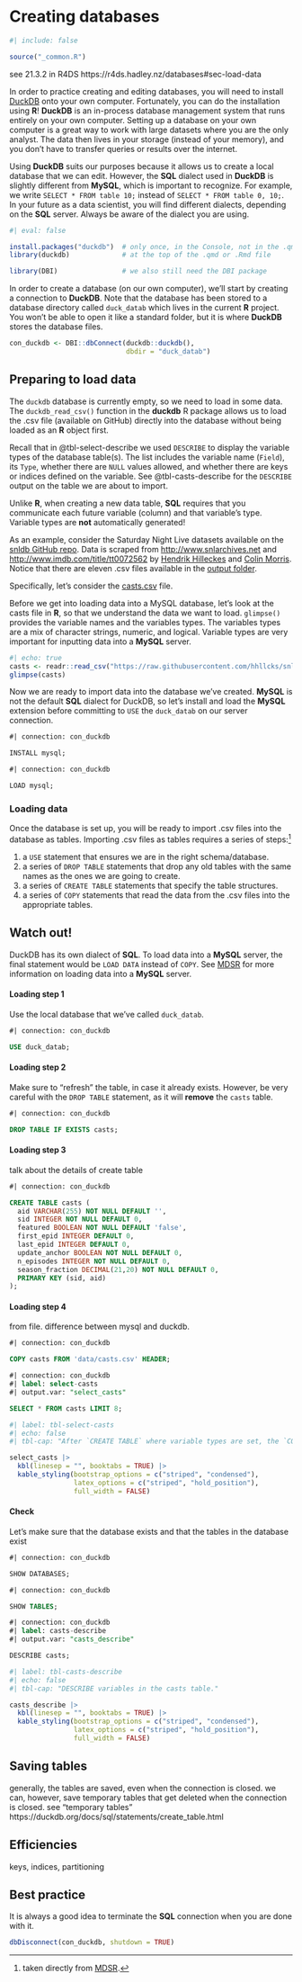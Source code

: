 # Creating databases {#sec-create-db}


```r
#| include: false

source("_common.R")
```

see 21.3.2 in R4DS  https://r4ds.hadley.nz/databases#sec-load-data



In order to practice creating and editing databases, you will need to install <a href = "https://duckdb.org/" target = "_blank">DuckDB</a> onto your own computer. Fortunately, you can do the installation using **R**! **DuckDB** is an in-process database management system that runs entirely on your own computer. Setting up a database on your own computer is a great way to work with large datasets where you are the only analyst.  The data then lives in your storage (instead of your memory), and you don't have to transfer queries or results over the internet.

Using **DuckDB** suits our purposes because it allows us to create a local database that we can edit.  However, the **SQL** dialect used in **DuckDB** is slightly different from **MySQL**, which is important to recognize.  For example, we write `SELECT * FROM table 10;` instead of `SELECT * FROM table 0, 10;`.  In your future as a data scientist, you will find different dialects, depending on the **SQL** server.  Always be aware of the dialect you are using.

```r
#| eval: false

install.packages("duckdb")  # only once, in the Console, not in the .qmd or .Rmd file
library(duckdb)             # at the top of the .qmd or .Rmd file

library(DBI)                # we also still need the DBI package
```

In order to create a database (on our own computer), we'll start by creating a connection to **DuckDB**. Note that the database has been stored to a database directory called `duck_datab` which lives in the current **R** project.  You won't be able to open it like a standard folder, but it is where **DuckDB** stores the database files.

```r
con_duckdb <- DBI::dbConnect(duckdb::duckdb(),
                             dbdir = "duck_datab")
```

 
## Preparing to load data 

The `duckdb` database is currently empty, so we need to load in some data.  The `duckdb_read_csv()` function in the **duckdb** R package allows us to load the .csv file (available on GitHub) directly into the database without being loaded as an **R** object first.
 

Recall that in @tbl-select-describe we used `DESCRIBE` to display the variable types of the database table(s).  The list includes the variable name (`Field`), its `Type`, whether there are `NULL` values allowed, and whether there are keys or indices defined on the variable.  See @tbl-casts-describe for the `DESCRIBE` output on the table we are about to import.

Unlike **R**, when creating a new data table, **SQL** requires that you communicate each future variable (column) and that variable's type. Variable types are **not** automatically generated!   

As an example, consider the Saturday Night Live datasets available on the <a href = "https://github.com/hhllcks/snldb/" target = "_blank">snldb GitHub repo</a>. Data is scraped from <a href = "http://www.snlarchives.net" target = "_blank">http://www.snlarchives.net</a> and <a href = "http://www.imdb.com/title/tt0072562" target = "_blank">http://www.imdb.com/title/tt0072562</a> by <a href = "https://github.com/hhllcks" target = "_blank">Hendrik Hilleckes</a> and <a href = "https://github.com/colinmorris" target = "_blank">Colin Morris</a>.  Notice that there are eleven .csv files available in the <a href = "https://github.com/hhllcks/snldb/tree/master/output" target = "_blank">output folder</a>.

Specifically, let's consider the <a href = "https://raw.githubusercontent.com/hhllcks/snldb/master/output/actors.csv" target = "_blank">casts.csv</a> file.

Before we get into loading data into a MySQL database, let's look at the casts file in **R**, so that we understand the data we want to load. `glimpse()` provides the variable names and the variables types.  The variables types are a mix of character strings, numeric, and logical.  Variable types are very important for inputting data into a **MySQL** server.

```r
#| echo: true
casts <- readr::read_csv("https://raw.githubusercontent.com/hhllcks/snldb/master/output/casts.csv")
glimpse(casts)
```

Now we are ready to import data into the database we've created. **MySQL** is not the default **SQL** dialect for DuckDB, so let's install and load the **MySQL** extension before committing to `USE` the `duck_datab` on our server connection. 

```sql
#| connection: con_duckdb

INSTALL mysql;
```

```sql
#| connection: con_duckdb

LOAD mysql;
```


### Loading data

Once the database is set up, you will be ready to import .csv files into the database as tables.  Importing .csv files as tables requires a series of steps:^[taken directly from <a href = "https://mdsr-book.github.io/mdsr3e/16-sqlII.html#load-into-mysql-database" target = "_blank">MDSR</a>.]

1. a `USE` statement that ensures we are in the right schema/database.
2. a series of `DROP TABLE` statements that drop any old tables with the same names as the ones we are going to create.
3. a series of `CREATE TABLE` statements that specify the table structures.
4. a series of `COPY` statements that read the data from the .csv files into the appropriate tables.

::: {.callout-tip icon=false}

## <i class="fas fa-triangle-exclamation"></i> Watch out!

DuckDB has its own dialect of **SQL**.  To load data into a **MySQL** server, the final statement would be `LOAD DATA` instead of `COPY`.  See <a href = "https://mdsr-book.github.io/mdsr3e/16-sqlII.html#load-into-mysql-database" target = "_blank">MDSR</a> for more information on loading data into a **MySQL** server.
:::

#### Loading step 1 {-}

Use the local database that we've called `duck_datab`.

```sql
#| connection: con_duckdb

USE duck_datab;
```

#### Loading step 2{-}

Make sure to "refresh" the table, in case it already exists.  However, be very careful with the `DROP TABLE` statement, as it will **remove** the `casts` table.

```sql
#| connection: con_duckdb

DROP TABLE IF EXISTS casts;
```


#### Loading step 3 {-}


talk about the details of create table

```sql
#| connection: con_duckdb

CREATE TABLE casts (
  aid VARCHAR(255) NOT NULL DEFAULT '',
  sid INTEGER NOT NULL DEFAULT 0,
  featured BOOLEAN NOT NULL DEFAULT 'false',
  first_epid INTEGER DEFAULT 0,
  last_epid INTEGER DEFAULT 0,
  update_anchor BOOLEAN NOT NULL DEFAULT 0,
  n_episodes INTEGER NOT NULL DEFAULT 0,
  season_fraction DECIMAL(21,20) NOT NULL DEFAULT 0,
  PRIMARY KEY (sid, aid)
);
```


#### Loading step 4 {-}

from file.  difference between mysql and duckdb.

```sql
#| connection: con_duckdb

COPY casts FROM 'data/casts.csv' HEADER;
```

```sql
#| connection: con_duckdb
#| label: select-casts
#| output.var: "select_casts"

SELECT * FROM casts LIMIT 8;
```

```r
#| label: tbl-select-casts
#| echo: false
#| tbl-cap: "After `CREATE TABLE` where variable types are set, the `COPY` command pulls the data into the table.  `SELECT` shows us that the table is as expected."

select_casts |>
  kbl(linesep = "", booktabs = TRUE) |>
  kable_styling(bootstrap_options = c("striped", "condensed"), 
                latex_options = c("striped", "hold_position"),
                full_width = FALSE) 

```


#### Check

Let's make sure that the database exists and that the tables in the database exist

```sql
#| connection: con_duckdb

SHOW DATABASES;
```


```sql
#| connection: con_duckdb

SHOW TABLES;
```
```sql
#| connection: con_duckdb
#| label: casts-describe
#| output.var: "casts_describe"

DESCRIBE casts;
```

```r
#| label: tbl-casts-describe
#| echo: false
#| tbl-cap: "DESCRIBE variables in the casts table."

casts_describe |>
  kbl(linesep = "", booktabs = TRUE) |>
  kable_styling(bootstrap_options = c("striped", "condensed"), 
                latex_options = c("striped", "hold_position"),
                full_width = FALSE) 

```

## Saving tables

generally, the tables are saved, even when the connection is closed.  we can, however, save temporary tables that get deleted when the connection is closed.  see "temporary tables" https://duckdb.org/docs/sql/statements/create_table.html


## Efficiencies

keys, indices, partitioning


## Best practice

It is always a good idea to terminate the **SQL** connection when you are done with it.

```r
dbDisconnect(con_duckdb, shutdown = TRUE)
```



